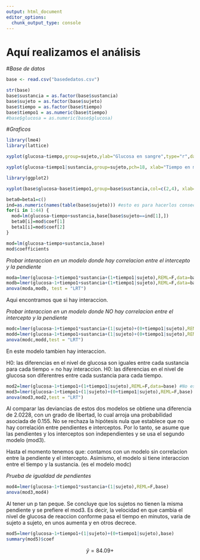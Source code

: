 ```yaml
---
output: html_document
editor_options: 
  chunk_output_type: console
---
```


# Aquí realizamos el análisis


#*Base de datos*
```r
base <- read.csv("basededatos.csv")
```

```r
str(base)
base$sustancia = as.factor(base$sustancia)
base$sujeto = as.factor(base$sujeto)
base$tiempo = as.factor(base$tiempo)
base$tiempo1 = as.numeric(base$tiempo)
#base$glucosa = as.numeric(base$glucosa)
```
#*Graficos*
```r
library(lme4)
library(lattice)
```

```r
xyplot(glucosa~tiempo,group=sujeto,ylab="Glucosa en sangre",type="r",data = base)
```

```r
xyplot(glucosa~tiempo1|sustancia,group=sujeto,pch=18, xlab="Tiempo en minutos", ylab="Nivel de glucosa",type=c("r"),base)
```

```r
library(ggplot2)
```

```r
xyplot(base$glucosa~base$tiempo1,group=base$sustancia,col=c(2,4), xlab="Tiempo en minutos", ylab="Nivel de glucosa",type="r", key=list(corner=c(0,1),lines=list(col=c(4,2,1,3,5),lty=1), text=list(c("control","fibra","proteina","chocolate","cereal"))))
```

```r
beta0=beta1=c()
ind=as.numeric(names(table(base$sujeto))) #esto es para hacerlos consecutivos
for(i in 1:44) {
  mod=lm(glucosa~tiempo+sustancia,base[base$sujeto==ind[1],])
  beta0[i]=mod$coef[1]
  beta1[i]=mod$coef[2]
}
```



```r
mod=lm(glucosa~tiempo+sustancia,base)
mod$coefficients
```

*Probar interaccion en un modelo donde hay correlacion entre el intercepto y la pendiente*
```r
moda=lmer(glucosa~1+tiempo1*sustancia+(1+tiempo1|sujeto),REML=F,data=base) #No es necesario agregar REML
modb=lmer(glucosa~1+tiempo1+sustancia+(1+tiempo1|sujeto),REML=F,data=base) #No es necesario agregar REML
anova(moda,modb, test = "LRT")
```
Aqui encontramos que si hay interaccion. 

*Probar interaccion en un modelo donde NO hay correlacion entre el intercepto y la pendiente*
```r
modc=lmer(glucosa~1+tiempo1*sustancia+(1|sujeto)+(0+tiempo1|sujeto),REML=F,base)
modd=lmer(glucosa~1+tiempo1+sustancia+(1|sujeto)+(0+tiempo1|sujeto),REML=F,base)
anova(modc,modd,test = "LRT")
```
En este modelo tambien hay interaccion. 

H0: las diferencias en el nivel de glucosa son iguales entre cada sustancia para cada tiempo = no hay interaccion. 
H0: las diferencias en el nivel de glucosa son diferentres entre cada sustancia para cada tiempo. 

```r
mod2=lmer(glucosa~1+tiempo1+(1+tiempo1|sujeto),REML=F,data=base) #No es necesario agregar REML
mod3=lmer(glucosa~1+tiempo1+(1|sujeto)+(0+tiempo1|sujeto),REML=F,base)
anova(mod3,mod2,test = "LRT")
```
Al comparar las deviancias de estos dos modelos se obtiene una diferencia de 2.0228, con un grado de libertad, lo cual arroja una probabilidad asociada de 0.155. No se rechaza la hipótesis nula que establece que no hay correlación entre pendientes e interceptos. Por lo tanto, se asume que las pendientes y los interceptos son independientes y se usa el segundo modelo (mod3).


Hasta el momento tenemos que: contamos con un modelo sin correlacion entre la pendiente y el intercepto. Asimismo, el modelo si tiene interaccion entre el tiempo y la sustancia. (es el modelo modc)










*Prueba de igualdad de pendientes*
```r
mod4=lmer(glucosa~1+tiempo1*sustancia+(1|sujeto),REML=F,base)
anova(mod3,mod4)
```
Al tener un p tan peque. Se concluye que los sujetos no tienen la misma pendiente y se prefiere el mod3. Es decir, la velocidad en que cambia el nivel de glucosa de reaccion conforme pasa el tiempo en  minutos, varia de sujeto a sujeto, en unos aumenta y en otros decrece.

```r
mod5=lmer(glucosa~1+tiempo1+(1|sujeto)+(0+tiempo1|sujeto),base)
summary(mod5)$coef
```
$$\hat{y} = 84.09 +$$





